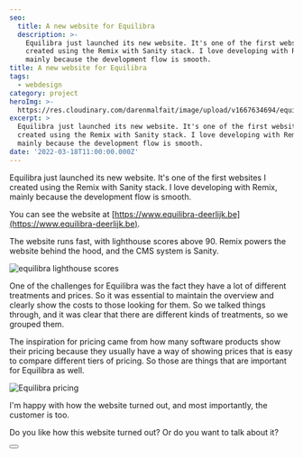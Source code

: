 ```yaml
---
seo:
  title: A new website for Equilibra
  description: >-
    Equilibra just launched its new website. It's one of the first websites I
    created using the Remix with Sanity stack. I love developing with Remix,
    mainly because the development flow is smooth.
title: A new website for Equilibra
tags:
  - webdesign
category: project
heroImg: >-
  https://res.cloudinary.com/darenmalfait/image/upload/v1667634694/equilibra-deerlijk-screenshot_yngeca.png
excerpt: >
  Equilibra just launched its new website. It's one of the first websites I
  created using the Remix with Sanity stack. I love developing with Remix,
  mainly because the development flow is smooth.
date: '2022-03-18T11:00:00.000Z'
---
```


Equilibra just launched its new website. It's one of the first websites I
created using the Remix with Sanity stack. I love developing with Remix, mainly
because the development flow is smooth.

You can see the website at
[https://www.equilibra-deerlijk.be](https://www.equilibra-deerlijk.be).

The website runs fast, with lighthouse scores above 90. Remix powers the website
behind the hood, and the CMS system is Sanity.

![equilibra lighthouse scores](https://res.cloudinary.com/darenmalfait/image/upload/v1667634778/equilibra-lighthouse-scores_wzxatv.png 'equilibra lighthouse scores')

One of the challenges for Equilibra was the fact they have a lot of different
treatments and prices. So it was essential to maintain the overview and clearly
show the costs to those looking for them. So we talked things through, and it
was clear that there are different kinds of treatments, so we grouped them.

The inspiration for pricing came from how many software products show their
pricing because they usually have a way of showing prices that is easy to
compare different tiers of pricing. So those are things that are important for
Equilibra as well.&#x20;

![Equilibra pricing](https://res.cloudinary.com/darenmalfait/image/upload/v1667634854/equilibra-pricing-screenshot_blbmrz.png 'Equilibra pricing')

I'm happy with how the website turned out, and most importantly, the customer is
too.

Do you like how this website turned out? Or do you want to talk about it?

<Button text="Get in touch" variant="primary" href="contact" />
